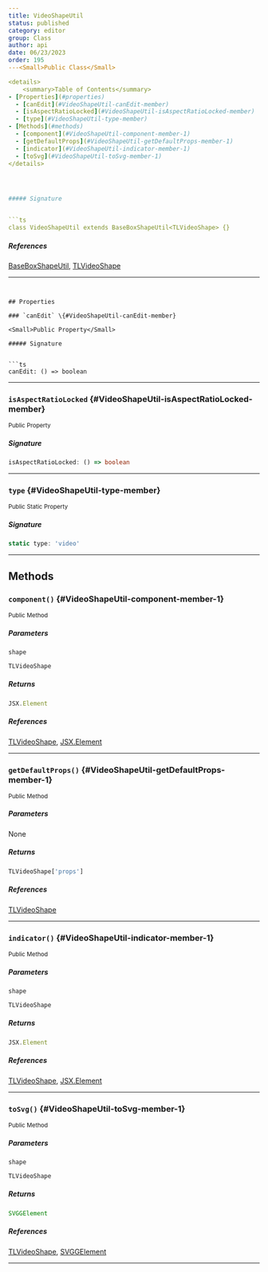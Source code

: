 ```yaml
---
title: VideoShapeUtil
status: published
category: editor
group: Class
author: api
date: 06/23/2023
order: 195
---<Small>Public Class</Small>

<details>
	<summary>Table of Contents</summary>
- [Properties](#properties)
  - [canEdit](#VideoShapeUtil-canEdit-member)
  - [isAspectRatioLocked](#VideoShapeUtil-isAspectRatioLocked-member)
  - [type](#VideoShapeUtil-type-member)
- [Methods](#methods)
  - [component](#VideoShapeUtil-component-member-1)
  - [getDefaultProps](#VideoShapeUtil-getDefaultProps-member-1)
  - [indicator](#VideoShapeUtil-indicator-member-1)
  - [toSvg](#VideoShapeUtil-toSvg-member-1)
</details>




##### Signature


```ts
class VideoShapeUtil extends BaseBoxShapeUtil<TLVideoShape> {}
```

##### References

[BaseBoxShapeUtil](/gen/editor/BaseBoxShapeUtil-class), [TLVideoShape](/gen/tlschema/TLVideoShape-type)

---
```


## Properties

### `canEdit` \{#VideoShapeUtil-canEdit-member}

<Small>Public Property</Small>

##### Signature


```ts
canEdit: () => boolean
```

---

### `isAspectRatioLocked` \{#VideoShapeUtil-isAspectRatioLocked-member}

<Small>Public Property</Small>

##### Signature


```ts
isAspectRatioLocked: () => boolean
```

---

### `type` \{#VideoShapeUtil-type-member}

<Small>Public Static Property</Small>

##### Signature


```ts
static type: 'video'
```

---

## Methods

### `component()` \{#VideoShapeUtil-component-member-1}

<Small>Public Method</Small>

##### Parameters


<ParametersTable>

<ParametersTableRow>
<ParametersTableName>

`shape`

</ParametersTableName>
<ParametersTableDescription>

```ts
TLVideoShape
```



</ParametersTableDescription>
</ParametersTableRow>
</ParametersTable>

##### Returns


```ts
JSX.Element
```

##### References

[TLVideoShape](/gen/tlschema/TLVideoShape-type), [JSX.Element](/gen/@types/react-__global-JSX-Element-interface)

---

### `getDefaultProps()` \{#VideoShapeUtil-getDefaultProps-member-1}

<Small>Public Method</Small>

##### Parameters


None

##### Returns


```ts
TLVideoShape['props']
```

##### References

[TLVideoShape](/gen/tlschema/TLVideoShape-type)

---

### `indicator()` \{#VideoShapeUtil-indicator-member-1}

<Small>Public Method</Small>

##### Parameters


<ParametersTable>

<ParametersTableRow>
<ParametersTableName>

`shape`

</ParametersTableName>
<ParametersTableDescription>

```ts
TLVideoShape
```



</ParametersTableDescription>
</ParametersTableRow>
</ParametersTable>

##### Returns


```ts
JSX.Element
```

##### References

[TLVideoShape](/gen/tlschema/TLVideoShape-type), [JSX.Element](/gen/@types/react-__global-JSX-Element-interface)

---

### `toSvg()` \{#VideoShapeUtil-toSvg-member-1}

<Small>Public Method</Small>

##### Parameters


<ParametersTable>

<ParametersTableRow>
<ParametersTableName>

`shape`

</ParametersTableName>
<ParametersTableDescription>

```ts
TLVideoShape
```



</ParametersTableDescription>
</ParametersTableRow>
</ParametersTable>

##### Returns


```ts
SVGGElement
```

##### References

[TLVideoShape](/gen/tlschema/TLVideoShape-type), [SVGGElement](/gen/SVGGElement-interface)

---

